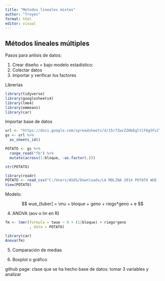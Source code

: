 ```yaml
---
title: "Metodos lineales mixtos"
author: "Troyes"
format: html
editor: visual
---
```


## Métodos lineales múltiples

Pasos para anlisis de datos:

1.  Crear diseño = bajo modelo estadístico:
2.  Colectar datos
3.  Importar y verificar los factores

Librerias

```r
library(tidyverse)
library(googlesheets4)
library(lme4)
library(emmeans)
library(car)
```

Importar base de datos

```r
url <- "https://docs.google.com/spreadsheets/d/15r7ZwcZZHbEgltlF6gSFvCTFA-CFzVBWwg3mFlRyKPs/edit?gid=172957346#gid=172957346"
gs <- url %>%
  as_sheets_id()

POTATO <- gs %>%
  range_read("fb") %>%
  mutate(across(1:bloque, ~as.factor(.)))

str(POTATO)
```

```r
library(readr)
POTATO <- read_csv("C:/Users/ASUS/Downloads/LA MOLINA 2014 POTATO WUE (FB) - fb.csv")
View(POTATO)
```

Modelo:

$$
wue_{tuber] = \mu + bloque + geno + riego*geno + e
$$

4.  ANOVA (aov o lm en R)

```r
fm <- lmer(formula = twue ~ 0 + (1|bloque) + riego*geno
           , data = POTATO)

library(car)
Anova(fm)
```




5. Comparación de medias

6. Boxplot o gráfico

github page: clase que se ha hecho
base de datos: tomar 3 variables y analizar

